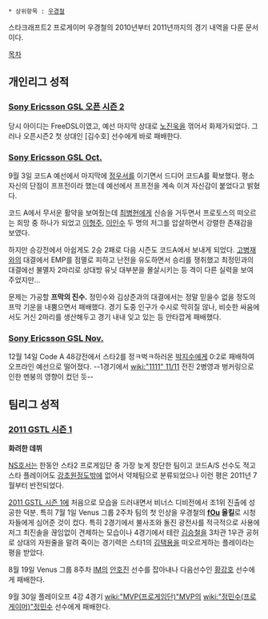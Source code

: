  * 상위항목 : [[우경철]]

스타크래프트2 프로게이머 우경철의 2010년부터 2011년까지의 경기 내역을 다룬 문서이다.

[[목차]]

== 개인리그 성적 ==
=== [[Sony Ericsson GSL 오픈 시즌 2]] ===
당시 아이디는 FreeDSL이였고, 예선 마지막 상대로 [[노진욱]]을 꺾어서 화제가되었다. 
그러나 오픈시즌2 첫 상대인 [김수호] 선수에게 바로 패배한다.
=== [[Sony Ericsson GSL Oct.]] ===
9월 3일 코드A 예선에서 마지막에 [[정우서]]를 이기면서 드디어 코드A를 확보했다. 평소 자신의 단점이 프프전이라 했는데 예선에서 프프전을 계속 이겨 자신감이 붙었다고 밝혔다. 

코드 A에서 무서운 활약을 보여줬는데 [[최병현]]에게 신승을 거두면서 프로토스의 떠오르는 희망 중 하나가 되었고 [[이형주]], [[이인수]] 두 명의 저그를 압살하면서 강렬한 존재감을 보였다. 

하지만 승강전에서 아쉽게도 2승 2패로 다음 시즌도 코드A에서 보내게 되었다. [[고병재]]와의 대결에서 EMP를 점멸로 피하고 난전을 유도하면서 승리를 쟁취했고 최정민과의 대결에선 불멸자 2마리로 상대방 유닛 대부분을 몰살시키는 등 격이 다른 실력을 보여 주었지만...

문제는 가공할 '''프막의 진수.''' 정민수와 김상준과의 대결에서는 정말 믿을수 없을 정도의 프막 기운을 내뿜으면서 패배했다. 경기 도중 인구가 수시로 막히질 않나, 비슷한 싸움에서도 거신 2마리를 생산해두고 경기 내내 잊고 있는 등 안타깝게 패배했다.
=== [[Sony Ericsson GSL Nov.]] ===
12월 14일 Code A 48강전에서 스타2를 정ㅋ벅ㅋ하러온 [[박지수]]에게 0:2로 패배하여 오프라인 예선으로 떨어졌다. --1경기에서 [[wiki:"1111" 11/11]] 전진 2병영과 벙커링으로 인한 멘붕의 영향이 컸던 듯--
== 팀리그 성적 ==
=== [[2011 GSTL 시즌 1]] ===
'''화려한 데뷔'''

[[NS호서]]는 한동안 스타2 프로게임단 중 가장 늦게 창단한 팀이고 코드A/S 선수도 적고 스타 플레이어도 [[강초원]]정도밖에 없어서 약체팀으로 분류되었으나 이런 평은 2011년 7월부터 반전되었다. 

[[2011 GSTL 시즌 1]]에 처음으로 모습을 드러내면서 비너스 디비전에서 조1위 진출에 성공한 덕분. 특히 7월 1일 Venus 그룹 2주차 팀의 첫 인상을 우경철의 '''[[fOu]] 올킬'''로 시청자들에게 심어준 것이 컸다. 특히 2경기에서 불사조와 돌진 광전사를 적극적으로 사용에 저그 최진솔을 끊임없이 견제하는 모습이나 4경기에서 테란 [[김승철]]을 3차관 1우관 공허로 상대의 자원줄을 말려 죽이는 경기력은 스타1의 [[김택용]]을 떠오르게하는 플레이라는 평을 받았다. 

8월 19일 Venus 그룹 8주차 [[IM]]의 [[안호진]] 선수를 잡아내나 다음선수인 [[황강호]] 선수에게 패배한다.

9월 30일 플레이오프 4강 4경기 [[wiki:"MVP(프로게임단)"MVP]]의 [[wiki:"정민수(프로게이머)"정민수]] 선수에게 패배한다.
